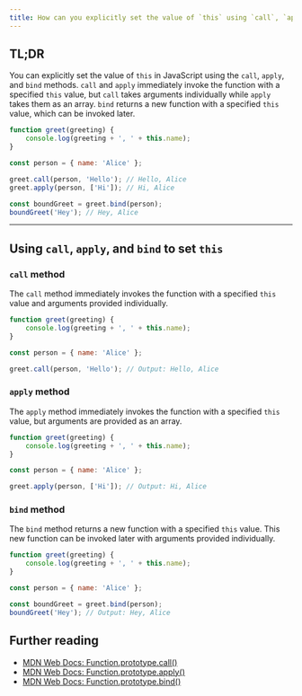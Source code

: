 ```yaml
---
title: How can you explicitly set the value of `this` using `call`, `apply`, and `bind`?
---
```


## TL;DR

You can explicitly set the value of `this` in JavaScript using the `call`, `apply`, and `bind` methods. `call` and `apply` immediately invoke the function with a specified `this` value, but `call` takes arguments individually while `apply` takes them as an array. `bind` returns a new function with a specified `this` value, which can be invoked later.

```javascript
function greet(greeting) {
    console.log(greeting + ', ' + this.name);
}

const person = { name: 'Alice' };

greet.call(person, 'Hello'); // Hello, Alice
greet.apply(person, ['Hi']); // Hi, Alice

const boundGreet = greet.bind(person);
boundGreet('Hey'); // Hey, Alice
```

---

## Using `call`, `apply`, and `bind` to set `this`

### `call` method

The `call` method immediately invokes the function with a specified `this` value and arguments provided individually.

```javascript
function greet(greeting) {
    console.log(greeting + ', ' + this.name);
}

const person = { name: 'Alice' };

greet.call(person, 'Hello'); // Output: Hello, Alice
```

### `apply` method

The `apply` method immediately invokes the function with a specified `this` value, but arguments are provided as an array.

```javascript
function greet(greeting) {
    console.log(greeting + ', ' + this.name);
}

const person = { name: 'Alice' };

greet.apply(person, ['Hi']); // Output: Hi, Alice
```

### `bind` method

The `bind` method returns a new function with a specified `this` value. This new function can be invoked later with arguments provided individually.

```javascript
function greet(greeting) {
    console.log(greeting + ', ' + this.name);
}

const person = { name: 'Alice' };

const boundGreet = greet.bind(person);
boundGreet('Hey'); // Output: Hey, Alice
```

## Further reading

- [MDN Web Docs: Function.prototype.call()](https://developer.mozilla.org/en-US/docs/Web/JavaScript/Reference/Global_Objects/Function/call)
- [MDN Web Docs: Function.prototype.apply()](https://developer.mozilla.org/en-US/docs/Web/JavaScript/Reference/Global_Objects/Function/apply)
- [MDN Web Docs: Function.prototype.bind()](https://developer.mozilla.org/en-US/docs/Web/JavaScript/Reference/Global_Objects/Function/bind)

